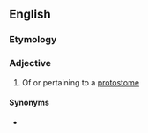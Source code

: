 ==English==

===Etymology===
{{suffix|en|protostome|ous}}

===Adjective===
{{en-adj|-}}

# Of or pertaining to a [[protostome]]

====Synonyms====
* {{l|en|protostomatous}}